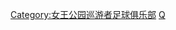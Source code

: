 {{Catnav|頁面分類|...|英格蘭足球|英格蘭足球俱樂部|女王公园巡游者足球俱乐部}}
{{Catnav|頁面分類|...|英國足球|英格蘭足球|效力英格蘭球會的球員}}
{{Commonscat|Players of Queens Park Rangers FC}}

[[Category:女王公园巡游者足球俱乐部|Category:女王公园巡游者足球俱乐部]]
[[Category:效力英格蘭球會的球員|Q]]